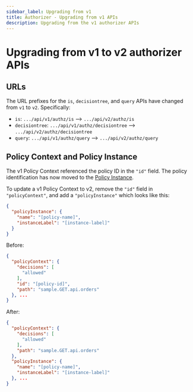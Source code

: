 ```yaml
---
sidebar_label: Upgrading from v1
title: Authorizer - Upgrading from v1 APIs
description: Upgrading from the v1 authorizer APIs
---
```


# Upgrading from v1 to v2 authorizer APIs

## URLs

The URL prefixes for the `is`, `decisiontree`, and `query` APIs have changed from `v1` to `v2`. Specifically:

* `is`: `.../api/v1/authz/is` --> `.../api/v2/authz/is`
* `decisiontree`: `.../api/v1/authz/decisiontree` --> `.../api/v2/authz/decisiontree`
* `query`: `.../api/v1/authz/query` --> `.../api/v2/authz/query`

## Policy Context and Policy Instance

The v1 Policy Context referenced the policy ID in the `"id"` field. The policy 
identification has now moved to the [Policy Instance](/docs/authorizer-guide/policy-instance.mdx).

To update a v1 Policy Context to v2, remove the `"id"` field in `"policyContext"`, and add a `"policyInstance"` which looks like this:

```json
{
  "policyInstance": {
    "name": "[policy-name]",
    "instanceLabel": "[instance-label]"
  }
}
```

Before:

```json
{
  "policyContext": {
    "decisions": [
      "allowed"
    ],
    "id": "[policy-id]",
    "path": "sample.GET.api.orders"
  }, ...
}
```

After:

```json
{
  "policyContext": {
    "decisions": [
      "allowed"
    ],
    "path": "sample.GET.api.orders"
  }, 
  "policyInstance": {
    "name": "[policy-name]",
    "instanceLabel": "[instance-label]"
  }, ...
}
```
